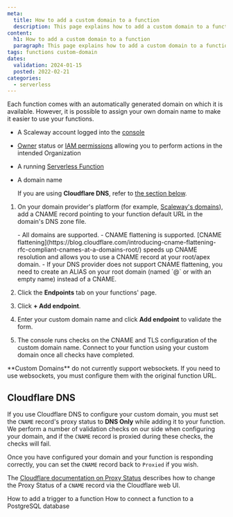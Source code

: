 ```yaml
---
meta:
  title: How to add a custom domain to a function
  description: This page explains how to add a custom domain to a function
content:
  h1: How to add a custom domain to a function
  paragraph: This page explains how to add a custom domain to a function
tags: functions custom-domain
dates:
  validation: 2024-01-15
  posted: 2022-02-21
categories:
  - serverless
---
```


Each function comes with an automatically generated domain on which it is available. However, it is possible to assign your own domain name to make it easier to use your functions.

<Macro id="requirements" />

- A Scaleway account logged into the [console](https://console.scaleway.com)
- [Owner](/identity-and-access-management/iam/concepts/#owner) status or [IAM permissions](/identity-and-access-management/iam/concepts/#permission) allowing you to perform actions in the intended Organization
- A running [Serverless Function](/serverless/functions/how-to/create-a-function/)
- A domain name

    If you are using **Cloudflare DNS**, refer to [the section below](#cloudflare-dns).

1. On your domain provider's platform (for example, [Scaleway's domains](/network/domains-and-dns/how-to/manage-dns-records/)), add a CNAME record pointing to your function default URL in the domain's DNS zone file.

    <Message type="note">
      - All domains are supported.
      - CNAME flattening is supported. [CNAME flattening](https://blog.cloudflare.com/introducing-cname-flattening-rfc-compliant-cnames-at-a-domains-root/) speeds up CNAME resolution and allows you to use a CNAME record at your root/apex domain.
      - If your DNS provider does not support CNAME flattening, you need to create an ALIAS on your root domain (named `@` or with an empty name) instead of a CNAME.
    </Message>
2. Click the **Endpoints** tab on your functions' page.
3. Click **+ Add endpoint**.
4. Enter your custom domain name and click **Add endpoint** to validate the form.
5. The console runs checks on the CNAME and TLS configuration of the custom domain name. Connect to your function using your custom domain once all checks have completed.

<Message type="important">
  **Custom Domains** do not currently support websockets. If you need to use websockets, you must configure them with the original function URL.
</Message>

## Cloudflare DNS

If you use Cloudflare DNS to configure your custom domain, you must set the `CNAME` record's proxy status to **DNS Only** while adding it to your function. We perform a number of validation checks on our side when configuring your domain, and if the `CNAME` record is proxied during these checks, the checks will fail.

Once you have configured your domain and your function is responding correctly, you can set the `CNAME` record back to `Proxied` if you wish.

The [Cloudflare documentation on Proxy Status](https://developers.cloudflare.com/dns/manage-dns-records/reference/proxied-dns-records/) describes how to change the Proxy Status of a `CNAME` record via the Cloudflare web UI.


<Navigation title="See also">
  <PreviousButton to="/serverless/functions/how-to/add-trigger-to-a-function/">How to add a trigger to a function</PreviousButton>
  <NextButton to="/serverless/functions/how-to/create-a-function/">How to connect a function to a PostgreSQL database</NextButton>
</Navigation>